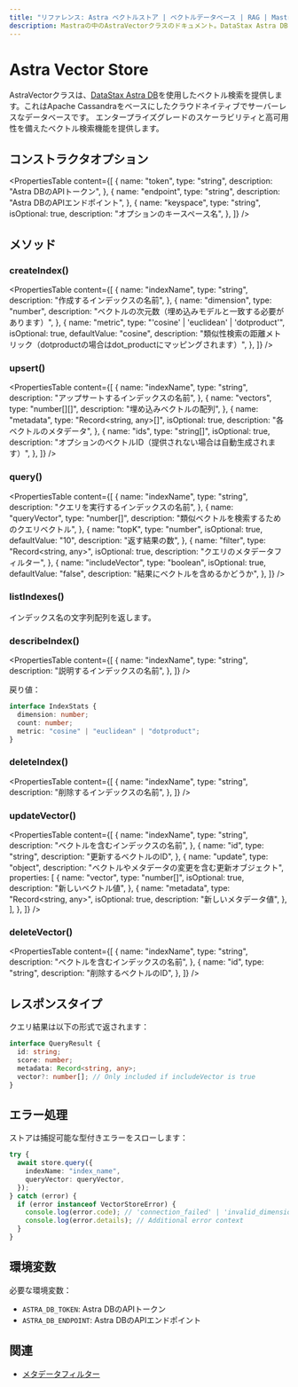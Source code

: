 ```yaml
---
title: "リファレンス: Astra ベクトルストア | ベクトルデータベース | RAG | Mastra ドキュメント"
description: Mastraの中のAstraVectorクラスのドキュメント。DataStax Astra DBを使用したベクトル検索を提供します。
---
```




# Astra Vector Store

AstraVectorクラスは、[DataStax Astra DB](https://www.datastax.com/products/datastax-astra)を使用したベクトル検索を提供します。これはApache Cassandraをベースにしたクラウドネイティブでサーバーレスなデータベースです。
エンタープライズグレードのスケーラビリティと高可用性を備えたベクトル検索機能を提供します。



## コンストラクタオプション

<PropertiesTable
  content={[
    {
      name: "token",
      type: "string",
      description: "Astra DBのAPIトークン",
    },
    {
      name: "endpoint",
      type: "string",
      description: "Astra DBのAPIエンドポイント",
    },
    {
      name: "keyspace",
      type: "string",
      isOptional: true,
      description: "オプションのキースペース名",
    },
  ]}
/>



## メソッド

### createIndex()

<PropertiesTable
  content={[
    {
      name: "indexName",
      type: "string",
      description: "作成するインデックスの名前",
    },
    {
      name: "dimension",
      type: "number",
      description: "ベクトルの次元数（埋め込みモデルと一致する必要があります）",
    },
    {
      name: "metric",
      type: "'cosine' | 'euclidean' | 'dotproduct'",
      isOptional: true,
      defaultValue: "cosine",
      description:
        "類似性検索の距離メトリック（dotproductの場合はdot_productにマッピングされます）",
    },
  ]}
/>

### upsert()

<PropertiesTable
  content={[
    {
      name: "indexName",
      type: "string",
      description: "アップサートするインデックスの名前",
    },
    {
      name: "vectors",
      type: "number[][]",
      description: "埋め込みベクトルの配列",
    },
    {
      name: "metadata",
      type: "Record<string, any>[]",
      isOptional: true,
      description: "各ベクトルのメタデータ",
    },
    {
      name: "ids",
      type: "string[]",
      isOptional: true,
      description: "オプションのベクトルID（提供されない場合は自動生成されます）",
    },
  ]}
/>

### query()

<PropertiesTable
  content={[
    {
      name: "indexName",
      type: "string",
      description: "クエリを実行するインデックスの名前",
    },
    {
      name: "queryVector",
      type: "number[]",
      description: "類似ベクトルを検索するためのクエリベクトル",
    },
    {
      name: "topK",
      type: "number",
      isOptional: true,
      defaultValue: "10",
      description: "返す結果の数",
    },
    {
      name: "filter",
      type: "Record<string, any>",
      isOptional: true,
      description: "クエリのメタデータフィルター",
    },
    {
      name: "includeVector",
      type: "boolean",
      isOptional: true,
      defaultValue: "false",
      description: "結果にベクトルを含めるかどうか",
    },
  ]}
/>

### listIndexes()

インデックス名の文字列配列を返します。

### describeIndex()

<PropertiesTable
  content={[
    {
      name: "indexName",
      type: "string",
      description: "説明するインデックスの名前",
    },
  ]}
/>

戻り値：

```typescript copy
interface IndexStats {
  dimension: number;
  count: number;
  metric: "cosine" | "euclidean" | "dotproduct";
}
```

### deleteIndex()

<PropertiesTable
  content={[
    {
      name: "indexName",
      type: "string",
      description: "削除するインデックスの名前",
    },
  ]}
/>

### updateVector()

<PropertiesTable
  content={[
    {
      name: "indexName",
      type: "string",
      description: "ベクトルを含むインデックスの名前",
    },
    {
      name: "id",
      type: "string",
      description: "更新するベクトルのID",
    },
    {
      name: "update",
      type: "object",
      description: "ベクトルやメタデータの変更を含む更新オブジェクト",
      properties: [
        {
          name: "vector",
          type: "number[]",
          isOptional: true,
          description: "新しいベクトル値",
        },
        {
          name: "metadata",
          type: "Record<string, any>",
          isOptional: true,
          description: "新しいメタデータ値",
        },
      ],
    },
  ]}
/>

### deleteVector()

<PropertiesTable
  content={[
    {
      name: "indexName",
      type: "string",
      description: "ベクトルを含むインデックスの名前",
    },
    {
      name: "id",
      type: "string",
      description: "削除するベクトルのID",
    },
  ]}
/>



## レスポンスタイプ

クエリ結果は以下の形式で返されます：

```typescript copy
interface QueryResult {
  id: string;
  score: number;
  metadata: Record<string, any>;
  vector?: number[]; // Only included if includeVector is true
}
```



## エラー処理

ストアは捕捉可能な型付きエラーをスローします：

```typescript copy
try {
  await store.query({
    indexName: "index_name",
    queryVector: queryVector,
  });
} catch (error) {
  if (error instanceof VectorStoreError) {
    console.log(error.code); // 'connection_failed' | 'invalid_dimension' | etc
    console.log(error.details); // Additional error context
  }
}
```



## 環境変数

必要な環境変数：

- `ASTRA_DB_TOKEN`: Astra DBのAPIトークン
- `ASTRA_DB_ENDPOINT`: Astra DBのAPIエンドポイント



## 関連

- [メタデータフィルター](./metadata-filters)
